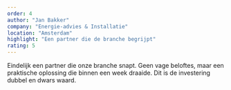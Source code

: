 ```yaml
---
order: 4
author: "Jan Bakker"
company: "Energie-advies & Installatie"
location: "Amsterdam"
highlight: "Een partner die de branche begrijpt"
rating: 5
---
```

Eindelijk een partner die onze branche snapt. Geen vage beloftes, maar een praktische oplossing die binnen een week draaide. Dit is de investering dubbel en dwars waard.

